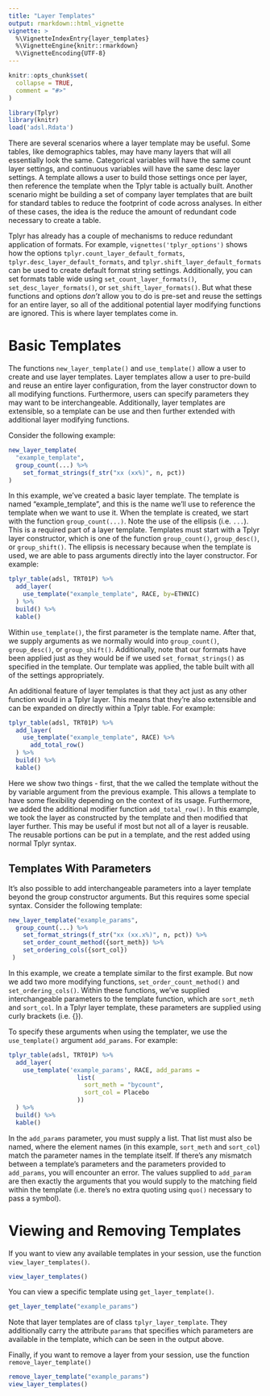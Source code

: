 ```yaml
---
title: "Layer Templates"
output: rmarkdown::html_vignette
vignette: >
  %\VignetteIndexEntry{layer_templates}
  %\VignetteEngine{knitr::rmarkdown}
  %\VignetteEncoding{UTF-8}
---
```


```r
knitr::opts_chunk$set(
  collapse = TRUE,
  comment = "#>"
)
```

```r
library(Tplyr)
library(knitr)
load('adsl.Rdata')
```

There are several scenarios where a layer template may be useful. Some tables, like demographics tables, may have many layers that will all essentially look the same. Categorical variables will have the same count layer settings, and continuous variables will have the same desc layer settings. A template allows a user to build those settings once per layer, then reference the template when the Tplyr table is actually built. Another scenario might be building a set of company layer templates that are built for standard tables to reduce the footprint of code across analyses. In either of these cases, the idea is the reduce the amount of redundant code necessary to create a table.

Tplyr has already has a couple of mechanisms to reduce redundant application of formats. For example, `vignettes('tplyr_options')` shows how the options `tplyr.count_layer_default_formats`, `tplyr.desc_layer_default_formats`, and `tplyr.shift_layer_default_formats` can be used to create default format string settings. Additionally, you can set formats table wide using `set_count_layer_formats()`, `set_desc_layer_formats()`, or `set_shift_layer_formats()`. But what these functions and options _don't_ allow you to do is pre-set and reuse the settings for an entire layer, so all of the additional potential layer modifying functions are ignored. This is where layer templates come in.

# Basic Templates 

The functions `new_layer_template()` and `use_template()` allow a user to create and use layer templates. Layer templates allow a user to pre-build and reuse an entire layer configuration, from the layer constructor down to all modifying functions. Furthermore, users can specify parameters they may want to be interchangeable. Additionally, layer templates are extensible, so a template can be use and then further extended with additional layer modifying functions.

Consider the following example:

```r
new_layer_template(
  "example_template", 
  group_count(...) %>% 
    set_format_strings(f_str("xx (xx%)", n, pct))
)
```

In this example, we've created a basic layer template. The template is named "example_template", and this is the name we'll use to reference the template when we want to use it. When the template is created, we start with the function `group_count(...)`. Note the use of the ellipsis (i.e. `...`). This is a required part of a layer template. Templates must start with a Tplyr layer constructor, which is one of the function `group_count()`, `group_desc()`, or `group_shift()`. The ellipsis is necessary because when the template is used, we are able to pass arguments directly into the layer constructor. For example:

```r
tplyr_table(adsl, TRT01P) %>% 
  add_layer(
    use_template("example_template", RACE, by=ETHNIC)
  ) %>% 
  build() %>% 
  kable()
```

Within `use_template()`, the first parameter is the template name. After that, we supply arguments as we normally would into `group_count()`, `group_desc()`, or `group_shift()`. Additionally, note that our formats have been applied just as they would be if we used `set_format_strings()` as specified in the template. Our template was applied, the table built with all of the settings appropriately. 

An additional feature of layer templates is that they act just as any other function would in a Tplyr layer. This means that they're also extensible and can be expanded on directly within a Tplyr table. For example:

```r
tplyr_table(adsl, TRT01P) %>% 
  add_layer(
    use_template("example_template", RACE) %>% 
      add_total_row()
  ) %>% 
  build() %>% 
  kable()
```

Here we show two things - first, that the we called the template without the by variable argument from the previous example. This allows a template to have some flexibility depending on the context of its usage. Furthermore, we added the additional modifier function `add_total_row()`. In this example, we took the layer as constructed by the template and then modified that layer further. This may be useful if most but not all of a layer is reusable. The reusable portions can be put in a template, and the rest added using normal Tplyr syntax.

## Templates With Parameters

It's also possible to add interchangeable parameters into a layer template beyond the group constructor arguments. But this requires some special syntax. Consider the following template:

```r
new_layer_template("example_params",
  group_count(...) %>% 
    set_format_strings(f_str("xx (xx.x%)", n, pct)) %>% 
    set_order_count_method({sort_meth}) %>% 
    set_ordering_cols({sort_col})
 )
```

In this example, we create a template similar to the first example. But now we add two more modifying functions, `set_order_count_method()` and `set_ordering_cols()`. Within these functions, we've supplied interchangeable parameters to the template function, which are `sort_meth` and `sort_col`. In a Tplyr layer template, these parameters are supplied using curly brackets (i.e. {}).

To specify these arguments when using the templater, we use the `use_template()` argument `add_params`. For example:

```r
tplyr_table(adsl, TRT01P) %>% 
  add_layer(
    use_template('example_params', RACE, add_params = 
                   list(
                     sort_meth = "bycount",
                     sort_col = Placebo
                   ))
  ) %>% 
  build() %>% 
  kable()
```

In the `add_params` parameter, you must supply a list. That list must also be named, where the element names (in this example, `sort_meth` and `sort_col`) match the parameter names in the template itself. If there's any mismatch between a template's parameters and the parameters provided to `add_params`, you will encounter an error. The values supplied to `add_param` are then exactly the arguments that you would supply to the matching field within the template (i.e. there's no extra quoting using `quo()` necessary to pass a symbol).

# Viewing and Removing Templates

If you want to view any available templates in your session, use the function `view_layer_templates()`.

```r
view_layer_templates()
```

You can view a specific template using `get_layer_template()`.

```r
get_layer_template("example_params")
```

Note that layer templates are of class `tplyr_layer_template`. They additionally carry the attribute `params` that specifies which parameters are available in the template, which can be seen in the output above.

Finally, if you want to remove a layer from your session, use the function `remove_layer_template()`

```r
remove_layer_template("example_params")
view_layer_templates()
```
